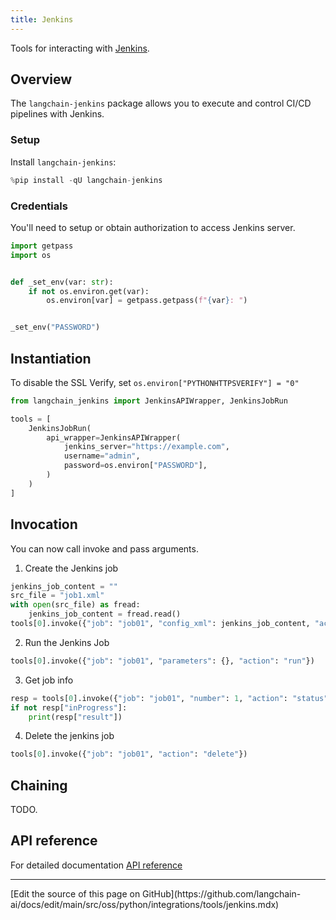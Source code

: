```yaml
---
title: Jenkins
---
```


Tools for interacting with [Jenkins](https://www.jenkins.io/).

## Overview

The `langchain-jenkins` package allows you to execute and control CI/CD pipelines with
Jenkins.

### Setup

Install `langchain-jenkins`:

```python
%pip install -qU langchain-jenkins
```

### Credentials

You'll need to setup or obtain authorization to access Jenkins server.

```python
import getpass
import os


def _set_env(var: str):
    if not os.environ.get(var):
        os.environ[var] = getpass.getpass(f"{var}: ")


_set_env("PASSWORD")
```

## Instantiation

To disable the SSL Verify, set `os.environ["PYTHONHTTPSVERIFY"] = "0"`

```python
from langchain_jenkins import JenkinsAPIWrapper, JenkinsJobRun

tools = [
    JenkinsJobRun(
        api_wrapper=JenkinsAPIWrapper(
            jenkins_server="https://example.com",
            username="admin",
            password=os.environ["PASSWORD"],
        )
    )
]
```

## Invocation

You can now call invoke and pass arguments.

1. Create the Jenkins job

```python
jenkins_job_content = ""
src_file = "job1.xml"
with open(src_file) as fread:
    jenkins_job_content = fread.read()
tools[0].invoke({"job": "job01", "config_xml": jenkins_job_content, "action": "create"})
```

2. Run the Jenkins Job

```python
tools[0].invoke({"job": "job01", "parameters": {}, "action": "run"})
```

3. Get job info

```python
resp = tools[0].invoke({"job": "job01", "number": 1, "action": "status"})
if not resp["inProgress"]:
    print(resp["result"])
```

4. Delete the jenkins job

```python
tools[0].invoke({"job": "job01", "action": "delete"})
```

## Chaining

TODO.

## API reference

For detailed documentation [API reference](https://python.langchain.com/docs/integrations/tools/jenkins/)

---

<Callout icon="pen-to-square" iconType="regular">
  [Edit the source of this page on GitHub](https://github.com/langchain-ai/docs/edit/main/src/oss/python/integrations/tools/jenkins.mdx)
</Callout>
